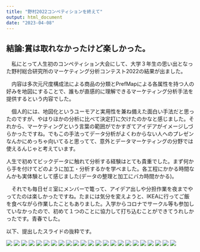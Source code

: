 ```yaml
---
title: "野村2022コンペティションを終えて"
output: html_document
date: "2023-04-08"
---
```



## 結論:賞は取れなかったけど楽しかった。

　私にとって人生初のコンペティション大会にして、大学３年生の思い出となった野村総合研究所のマーケティング分析コンテスト2022の結果が出ました。


　内容は多次元尺度構成法による商品の分類とPrefMapによる各属性を持つ人の好みを地図にすることで、誰もが直感的に理解できるマーケティング分析手法を提供するという内容でした。


　個人的には、地図化というユーモアと実用性を兼ね備えた面白い手法だと思ったのですが、やはりほかの分析に比べて決定打に欠けたのかなと感じました。それから、マーケティングという言葉の範囲がでかすぎてアイデアがイメージしづらかったですね。でもこの手法ってデータ分析がよくわからない人へのプレゼンなんかにめっちゃ向いてると思ってて、意外とデータマーケティングの分野では使えるんじゃと考えています。

人生で初めてビックデータに触れて分析する経験はとても貴重でした。まず何から手を付けてどのように加工・分析するかを学べました。各工程にかかる時間なんかも実体験として感じました(データの整理と加工にバカ時間かかる)。

　それでも毎日ゼミ室にメンバーで篭って、アイデア出しや分担作業を夜までやってたのは楽しかったですね。たまには気分を変えようと、IKEAに行ってご飯を食べながら作業したこともありました。入学からコロナでサークル等も参加していなかったので、初めて１つのことに協力して打ち込むことができてうれしかったです。青春でした。　

以下、提出したスライドの抜粋です。

![](images/スライド1.JPG)
![](images/スライド2.JPG)
![](images/スライド3.JPG)
![](images/スライド4.JPG)
![](images/スライド5.JPG)
![](images/スライド6.JPG)
![](images/スライド7.JPG)
![](images/スライド8.JPG)
![](images/スライド9.JPG)
![](images/スライド10.JPG)
![](images/スライド11.JPG)
![](images/スライド12.JPG)
![](images/スライド13.JPG)
![](images/スライド14.JPG)
![](images/スライド15.JPG)
![](images/スライド16.JPG)
![](images/スライド17.JPG)
![](images/スライド18.JPG)
![](images/スライド19.JPG)
![](images/スライド20.JPG)
![](images/スライド21.JPG)
![](images/スライド22.JPG)
![](images/スライド23.JPG)







